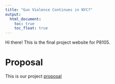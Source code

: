 ```yaml
---
title: "Gun Violence Continues in NYC?"
output: 
  html_document:
    toc: true
    toc_float: true
---
```


Hi there! This is the final project website for P8105.

# Proposal

This is our project [proposal](proposal.html)



